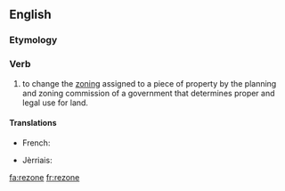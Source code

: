 ==English==

===Etymology===
{{prefix|re|zone}}

===Verb===
{{en-verb|rezones|rezoning|rezoned|rezoned}}

# to change the [[zoning]] assigned to a piece of property by the planning and zoning commission of a government that determines proper and legal use for land.

====Translations====
{{trans-top|to change the zoning assigned to a piece of property}}
* French: {{t|fr|redécouper}}
{{trans-mid}}
* Jèrriais: {{tø|roa-jer|èrzôner}}
{{trans-bottom}}

[[fa:rezone]]
[[fr:rezone]]